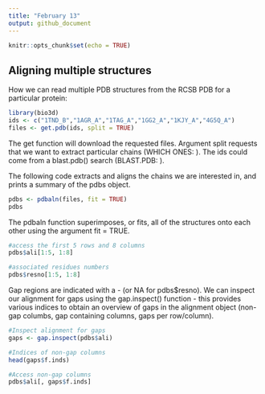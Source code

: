 ```yaml
---
title: "February 13"
output: github_document
---
```


```r
knitr::opts_chunk$set(echo = TRUE)
```

## Aligning multiple structures

How we can read multiple PDB structures from the RCSB PDB for a particular protein:

```r
library(bio3d)
ids <- c("1TND_B","1AGR_A","1TAG_A","1GG2_A","1KJY_A","4G5Q_A")  
files <- get.pdb(ids, split = TRUE)
```

The get function will download the requested files. Argument split requests that we want to extract particular chains (WHICH ONES: ). The ids could come from a blast.pdb() search (BLAST.PDB: ).

The following code extracts and aligns the chains we are interested in, and prints a summary of the pdbs object.

```r
pdbs <- pdbaln(files, fit = TRUE)
pdbs
```

The pdbaln function superimposes, or fits, all of the structures onto each other using the argument fit = TRUE.

```r
#access the first 5 rows and 8 columns
pdbs$ali[1:5, 1:8]

#associated residues numbers 
pdbs$resno[1:5, 1:8]
```

Gap regions are indicated with a - (or NA for pdbs$resno). We can inspect our alignment for gaps using the gap.inspect() function - this provides various indices to obtain an overview of gaps in the alignment object (non-gap columbs, gap containing columns, gaps per row/column).

```r
#Inspect alignment for gaps
gaps <- gap.inspect(pdbs$ali)

#Indices of non-gap columns 
head(gaps$f.inds)

#Access non-gap columns
pdbs$ali[, gaps$f.inds]
```

